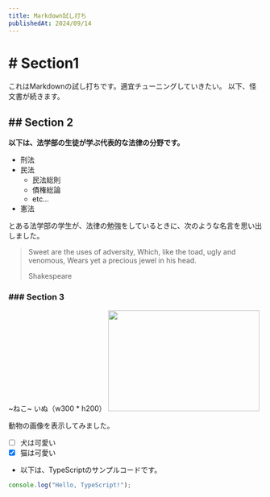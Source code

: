 ```yaml
---
title: Markdown試し打ち
publishedAt: 2024/09/14
---
```


# # Section1

これはMarkdownの試し打ちです。適宜チューニングしていきたい。
以下、怪文書が続きます。

## ## Section 2

**以下は、法学部の生徒が学ぶ代表的な法律の分野です。**

- 刑法
- 民法
  - 民法総則
  - 債権総論
  - etc...
- 憲法

とある法学部の学生が、法律の勉強をしているときに、次のような名言を思い出しました。

> Sweet are the uses of adversity, Which, like the toad, ugly and venomous, Wears yet a precious jewel in his head.
>
> Shakespeare

### ### Section 3

~ねこ~ いぬ（w300 * h200）
<img width="300" height="200" src="https://images.dog.ceo/breeds/terrier-welsh/lucy.jpg" />  

動物の画像を表示してみました。
- [ ] 犬は可愛い
- [x] 猫は可愛い

- 以下は、TypeScriptのサンプルコードです。

```ts title="sample.ts"
console.log("Hello, TypeScript!");
```
